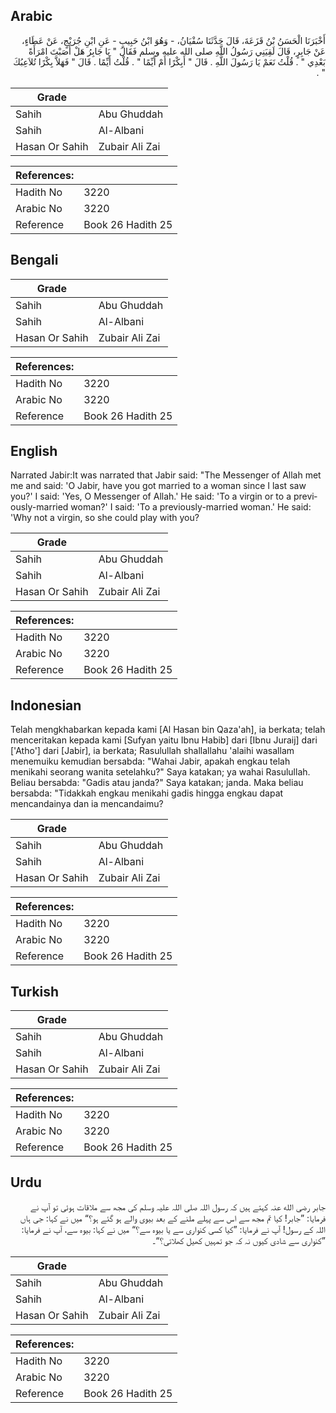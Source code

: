 ## Arabic


<div dir="rtl" lang="ar" style={{fontSize:'larger',backgroundColor:'#f8f9fa',padding:20}}>
أَخْبَرَنَا الْحَسَنُ بْنُ قَزَعَةَ، قَالَ حَدَّثَنَا سُفْيَانُ، - وَهُوَ ابْنُ حَبِيبٍ - عَنِ ابْنِ جُرَيْجٍ، عَنْ عَطَاءٍ، عَنْ جَابِرٍ، قَالَ لَقِيَنِي رَسُولُ اللَّهِ صلى الله عليه وسلم فَقَالَ ‏"‏ يَا جَابِرُ هَلْ أَصَبْتَ امْرَأَةً بَعْدِي ‏"‏ ‏.‏ قُلْتُ نَعَمْ يَا رَسُولَ اللَّهِ ‏.‏ قَالَ ‏"‏ أَبِكْرًا أَمْ أَيِّمًا ‏"‏ ‏.‏ قُلْتُ أَيِّمًا ‏.‏ قَالَ ‏"‏ فَهَلاَّ بِكْرًا تُلاَعِبُكَ ‏"‏ ‏.‏
</div>
<div style={{backgroundColor:'#f8f9fa',padding:20, marginBottom: 10}}><table> <thead> <tr> <th>Grade</th> <th></th> </tr> </thead> <tbody> <tr><td>Sahih</td><td>Abu Ghuddah</td></tr><tr><td>Sahih</td><td>Al-Albani</td></tr><tr><td>Hasan Or Sahih</td><td>Zubair Ali Zai</td></tr></tbody></table><table> <thead> <tr> <th>References:</th> <th></th> </tr> </thead> <tbody><tr><td>Hadith No</td><td>3220</td></tr><tr><td>Arabic No</td><td>3220</td></tr><tr><td>Reference</td><td>Book 26 Hadith 25</td></tr></tbody></table></div>

## Bengali


<div dir="ltr" lang="bn" style={{fontSize:'larger',backgroundColor:'#f8f9fa',padding:20}}>

</div>
<div style={{backgroundColor:'#f8f9fa',padding:20, marginBottom: 10}}><table> <thead> <tr> <th>Grade</th> <th></th> </tr> </thead> <tbody> <tr><td>Sahih</td><td>Abu Ghuddah</td></tr><tr><td>Sahih</td><td>Al-Albani</td></tr><tr><td>Hasan Or Sahih</td><td>Zubair Ali Zai</td></tr></tbody></table><table> <thead> <tr> <th>References:</th> <th></th> </tr> </thead> <tbody><tr><td>Hadith No</td><td>3220</td></tr><tr><td>Arabic No</td><td>3220</td></tr><tr><td>Reference</td><td>Book 26 Hadith 25</td></tr></tbody></table></div>

## English


<div dir="ltr" lang="en" style={{fontSize:'larger',backgroundColor:'#f8f9fa',padding:20}}>
Narrated Jabir:It was narrated that Jabir said: "The Messenger of Allah met me and said: 'O Jabir, have you got married to a woman since I last saw you?' I said: 'Yes, O Messenger of Allah.' He said: 'To a virgin or to a previously-married woman?' I said: 'To a previously-married woman.' He said: 'Why not a virgin, so she could play with you?
</div>
<div style={{backgroundColor:'#f8f9fa',padding:20, marginBottom: 10}}><table> <thead> <tr> <th>Grade</th> <th></th> </tr> </thead> <tbody> <tr><td>Sahih</td><td>Abu Ghuddah</td></tr><tr><td>Sahih</td><td>Al-Albani</td></tr><tr><td>Hasan Or Sahih</td><td>Zubair Ali Zai</td></tr></tbody></table><table> <thead> <tr> <th>References:</th> <th></th> </tr> </thead> <tbody><tr><td>Hadith No</td><td>3220</td></tr><tr><td>Arabic No</td><td>3220</td></tr><tr><td>Reference</td><td>Book 26 Hadith 25</td></tr></tbody></table></div>

## Indonesian


<div dir="ltr" lang="id" style={{fontSize:'larger',backgroundColor:'#f8f9fa',padding:20}}>
Telah mengkhabarkan kepada kami [Al Hasan bin Qaza'ah], ia berkata; telah menceritakan kepada kami [Sufyan yaitu Ibnu Habib] dari [Ibnu Juraij] dari ['Atho'] dari [Jabir], ia berkata; Rasulullah shallallahu 'alaihi wasallam menemuiku kemudian bersabda: "Wahai Jabir, apakah engkau telah menikahi seorang wanita setelahku?" Saya katakan; ya wahai Rasulullah. Beliau bersabda: "Gadis atau janda?" Saya katakan; janda. Maka beliau bersabda: "Tidakkah engkau menikahi gadis hingga engkau dapat mencandainya dan ia mencandaimu?
</div>
<div style={{backgroundColor:'#f8f9fa',padding:20, marginBottom: 10}}><table> <thead> <tr> <th>Grade</th> <th></th> </tr> </thead> <tbody> <tr><td>Sahih</td><td>Abu Ghuddah</td></tr><tr><td>Sahih</td><td>Al-Albani</td></tr><tr><td>Hasan Or Sahih</td><td>Zubair Ali Zai</td></tr></tbody></table><table> <thead> <tr> <th>References:</th> <th></th> </tr> </thead> <tbody><tr><td>Hadith No</td><td>3220</td></tr><tr><td>Arabic No</td><td>3220</td></tr><tr><td>Reference</td><td>Book 26 Hadith 25</td></tr></tbody></table></div>

## Turkish


<div dir="ltr" lang="tr" style={{fontSize:'larger',backgroundColor:'#f8f9fa',padding:20}}>

</div>
<div style={{backgroundColor:'#f8f9fa',padding:20, marginBottom: 10}}><table> <thead> <tr> <th>Grade</th> <th></th> </tr> </thead> <tbody> <tr><td>Sahih</td><td>Abu Ghuddah</td></tr><tr><td>Sahih</td><td>Al-Albani</td></tr><tr><td>Hasan Or Sahih</td><td>Zubair Ali Zai</td></tr></tbody></table><table> <thead> <tr> <th>References:</th> <th></th> </tr> </thead> <tbody><tr><td>Hadith No</td><td>3220</td></tr><tr><td>Arabic No</td><td>3220</td></tr><tr><td>Reference</td><td>Book 26 Hadith 25</td></tr></tbody></table></div>

## Urdu


<div dir="rtl" lang="ur" style={{fontSize:'larger',backgroundColor:'#f8f9fa',padding:20}}>
جابر رضی الله عنہ کہتے ہیں کہ رسول اللہ صلی اللہ علیہ وسلم کی مجھ سے ملاقات ہوئی تو آپ نے فرمایا: ”جابر! کیا تم مجھ سے اس سے پہلے ملنے کے بعد بیوی والے ہو گئے ہو؟“ میں نے کہا: جی ہاں اللہ کے رسول! آپ نے فرمایا: ”کیا کسی کنواری سے یا بیوہ سے؟“ میں نے کہا: بیوہ سے، آپ نے فرمایا: ”کنواری سے شادی کیوں نہ کہ جو تمہیں کھیل کھلاتی؟“۔
</div>
<div style={{backgroundColor:'#f8f9fa',padding:20, marginBottom: 10}}><table> <thead> <tr> <th>Grade</th> <th></th> </tr> </thead> <tbody> <tr><td>Sahih</td><td>Abu Ghuddah</td></tr><tr><td>Sahih</td><td>Al-Albani</td></tr><tr><td>Hasan Or Sahih</td><td>Zubair Ali Zai</td></tr></tbody></table><table> <thead> <tr> <th>References:</th> <th></th> </tr> </thead> <tbody><tr><td>Hadith No</td><td>3220</td></tr><tr><td>Arabic No</td><td>3220</td></tr><tr><td>Reference</td><td>Book 26 Hadith 25</td></tr></tbody></table></div>